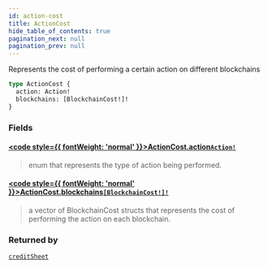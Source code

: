 ```yaml
---
id: action-cost
title: ActionCost
hide_table_of_contents: true
pagination_next: null
pagination_prev: null
---
```








Represents the cost of performing a certain action on different blockchains

```graphql
type ActionCost {
  action: Action!
  blockchains: [BlockchainCost!]!
}
```


### Fields

#### [<code style={{ fontWeight: 'normal' }}>ActionCost.<b>action</b></code>](#)<Bullet />[`Action!`](/api/enums/action) <Badge class="secondary" text="non-null"/> <Badge class="secondary" text="enum"/>
> enum that represents the type of action being performed.
> 

#### [<code style={{ fontWeight: 'normal' }}>ActionCost.<b>blockchains</b></code>](#)<Bullet />[`[BlockchainCost!]!`](/api/objects/blockchain-cost) <Badge class="secondary" text="non-null"/> <Badge class="secondary" text="object"/>
> a vector of BlockchainCost structs that represents the cost of performing the action on each blockchain.
> 



### Returned by

[`creditSheet`](/api/queries/credit-sheet)  <Badge class="secondary" text="query"/>



